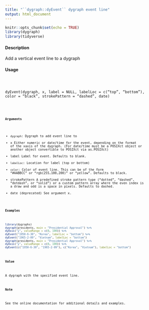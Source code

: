 ```yaml
---
title: "``dygraph::dyEvent`` dygraph event line"
output: html_document
---
```


```r
knitr::opts_chunk$set(echo = TRUE)
library(dygraph)
library(tidyverse)
```



#### Description

Add a vertical event line to a dygraph

#### Usage
<pre><code>

dyEvent(dygraph, x, label = NULL, labelLoc = c("top", "bottom"),
color = "black", strokePattern = "dashed", date)

<code><pre>

#### Arguments

* ``dygraph``: Dygraph to add event line to
* x Either numeric or date/time for the event, depending on the format of the xaxis of the dygraph. (For date/time must be a POSIXct object or another object convertible to POSIXct via as.POSIXct)
* label Label for event. Defaults to blank.
* ``labelLoc``: Location for label (top or bottom)
* ``color``: Color of event line. This can be of the form "#AABBCC" or "rgb(255,100,200)" or "yellow". Defaults to black.
* strokePattern A predefined stroke pattern type ("dotted", "dashed", "dotdash", or "solid") or a
custom pattern array where the even index is a draw and odd is a space in pixels. Defaults to dashed.
* date (deprecated) See argument x.



#### Examples
```r

library(dygraphs)
dygraph(presidents, main = "Presidential Approval") %>%
dyAxis("y", valueRange = c(0, 100)) %>%
dyEvent("1950-6-30", "Korea", labelLoc = "bottom") %>%
dyEvent("1965-2-09", "Vietnam", labelLoc = "bottom")
dygraph(presidents, main = "Presidential Approval") %>%
dyAxis("y", valueRange = c(0, 100)) %>%
dyEvent(c("1950-6-30", "1965-2-09"), c("Korea", "Vietnam"), labelLoc = "bottom")

```

#### Value

A dygraph with the specified event line.

#### Note
See the online documentation for additional details and examples.
